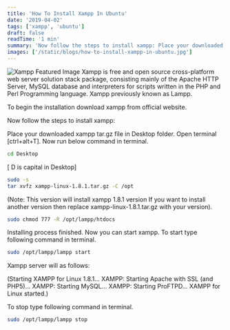 ```yaml
---
title: 'How To Install Xampp In Ubuntu'
date: '2019-04-02'
tags: ['xampp', 'ubuntu']
draft: false
readTime: '1 min'
summary: 'Now follow the steps to install xampp: Place your downloaded xampp tar.gz file in Desktop folder. Open terminal [ctrl+alt+T]. Now run below command in terminal.'
images: ['/static/blogs/how-to-install-xampp-in-ubuntu.jpg']
---
```

![Xampp Featured Image](/static/blogs/how-to-install-xampp-in-ubuntu.jpg)
Xampp is free and open source cross-platform web server solution stack package, consisting mainly of the Apache HTTP Server, MySQL database and interpreters for scripts written in the PHP and Perl Programming language.
Xampp previously known as Lampp.

To begin the installation download xampp from official website.

Now follow the steps to install xampp:

Place your downloaded xampp tar.gz file in Desktop folder.
Open terminal [ctrl+alt+T].
Now run below command in terminal.
```bash
cd Desktop
```
[ D is capital in Desktop]

```bash
sudo -s
tar xvfz xampp-linux-1.8.1.tar.gz -C /opt
```
(Note: This version will install xampp 1.8.1 version If you want to install another version then replace xampp-linux-1.8.1.tar.gz with your version).

```bash
sudo chmod 777 -R /opt/lampp/htdocs
```

Installing process finished. Now you can start xampp.
 To start type following command in terminal. 
 
 ```bash
sudo /opt/lampp/lampp start
```

Xampp server will as follows:

(Starting XAMPP for Linux 1.8.1...
XAMPP: Starting Apache with SSL (and PHP5)...
XAMPP: Starting MySQL...
XAMPP: Starting ProFTPD...
XAMPP for Linux started.)

To stop type following command in terminal.

```bash
sudo /opt/lampp/lampp stop
```